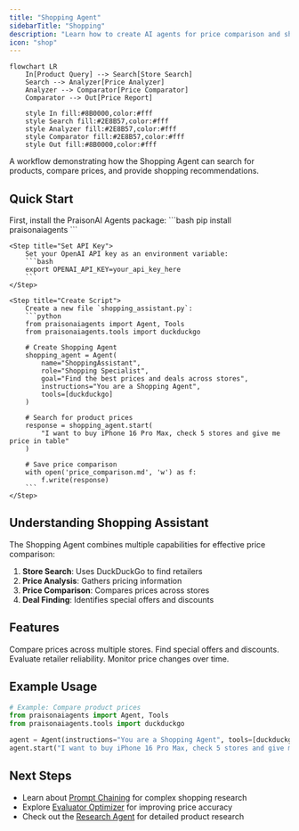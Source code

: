 ```yaml
---
title: "Shopping Agent"
sidebarTitle: "Shopping"
description: "Learn how to create AI agents for price comparison and shopping assistance."
icon: "shop"
---
```


```mermaid
flowchart LR
    In[Product Query] --> Search[Store Search]
    Search --> Analyzer[Price Analyzer]
    Analyzer --> Comparator[Price Comparator]
    Comparator --> Out[Price Report]
    
    style In fill:#8B0000,color:#fff
    style Search fill:#2E8B57,color:#fff
    style Analyzer fill:#2E8B57,color:#fff
    style Comparator fill:#2E8B57,color:#fff
    style Out fill:#8B0000,color:#fff
```

A workflow demonstrating how the Shopping Agent can search for products, compare prices, and provide shopping recommendations.

## Quick Start

<Steps>
    <Step title="Install Package">
        First, install the PraisonAI Agents package:
        ```bash
        pip install praisonaiagents
        ```
    </Step>

    <Step title="Set API Key">
        Set your OpenAI API key as an environment variable:
        ```bash
        export OPENAI_API_KEY=your_api_key_here
        ```
    </Step>

    <Step title="Create Script">
        Create a new file `shopping_assistant.py`:
        ```python
        from praisonaiagents import Agent, Tools
        from praisonaiagents.tools import duckduckgo

        # Create Shopping Agent
        shopping_agent = Agent(
            name="ShoppingAssistant",
            role="Shopping Specialist",
            goal="Find the best prices and deals across stores",
            instructions="You are a Shopping Agent",
            tools=[duckduckgo]
        )

        # Search for product prices
        response = shopping_agent.start(
            "I want to buy iPhone 16 Pro Max, check 5 stores and give me price in table"
        )
        
        # Save price comparison
        with open('price_comparison.md', 'w') as f:
            f.write(response)
        ```
    </Step>
</Steps>

## Understanding Shopping Assistant

The Shopping Agent combines multiple capabilities for effective price comparison:

1. **Store Search**: Uses DuckDuckGo to find retailers
2. **Price Analysis**: Gathers pricing information
3. **Price Comparison**: Compares prices across stores
4. **Deal Finding**: Identifies special offers and discounts

## Features

<CardGroup cols={2}>
  <Card title="Price Comparison" icon="scale-balanced">
    Compare prices across multiple stores.
  </Card>
  <Card title="Deal Detection" icon="tag">
    Find special offers and discounts.
  </Card>
  <Card title="Store Analysis" icon="store">
    Evaluate retailer reliability.
  </Card>
  <Card title="Price Tracking" icon="chart-line">
    Monitor price changes over time.
  </Card>
</CardGroup>

## Example Usage

```python
# Example: Compare product prices
from praisonaiagents import Agent, Tools
from praisonaiagents.tools import duckduckgo

agent = Agent(instructions="You are a Shopping Agent", tools=[duckduckgo])
agent.start("I want to buy iPhone 16 Pro Max, check 5 stores and give me price in table")
```

## Next Steps

- Learn about [Prompt Chaining](/features/promptchaining) for complex shopping research
- Explore [Evaluator Optimizer](/features/evaluator-optimiser) for improving price accuracy
- Check out the [Research Agent](/agents/research) for detailed product research
